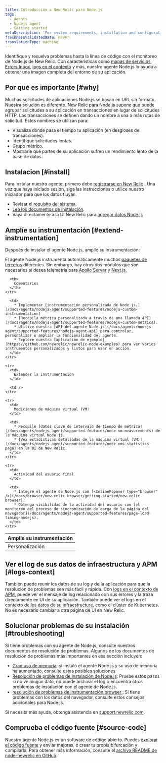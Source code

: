 ```yaml
---
title: Introducción a New Relic para Node.js
tags:
  - Agents
  - Nodejs agent
  - Getting started
metaDescription: 'For system requirements, installation and configuration procedures, and troubleshooting tips for New Relic''s Node.js agent, start here.'
freshnessValidatedDate: never
translationType: machine
---
```


Identifique y resuelva problemas hasta la línea de código con el monitoreo de Node.js de New Relic. Con características como [mapas de servicios](/docs/data-analysis/service-maps/get-started/introduction-service-maps), [Errors Inbox](/docs/errors-inbox/errors-inbox), [logs en el contexto](/docs/apm/new-relic-apm/getting-started/get-started-logs-context) y más, nuestro agente Node.js lo ayuda a obtener una imagen completa del entorno de su aplicación.

## Por qué es importante [#why]

Muchas solicitudes de aplicaciones Node.js se basan en URL sin formato. Nuestra solución es diferente. New Relic para Node.js supone que puede agrupar solicitudes a su aplicación en transacciones en lugar de solicitudes HTTP. Las transacciones se definen dando un nombre a una o más rutas de solicitud. Estos nombres se utilizan para:

* Visualiza dónde pasa el tiempo tu aplicación (en desgloses de transacciones).
* Identifique solicitudes lentas.
* Grupo métrico.
* Mostrarle qué partes de su aplicación sufren un rendimiento lento de la base de datos.

## Instalacion [#install]

Para instalar nuestro agente, primero debe [registrarse en New Relic](https://newrelic.com/signup) . Una vez que haya iniciado sesión, siga las instrucciones o utilice nuestro iniciador para que los datos fluyan.

* Revisar el [requisito del sistema](/docs/agents/nodejs-agent/getting-started/compatibility-requirements-nodejs-agent).
* [Lea los documentos de instalación](/docs/agents/nodejs-agent/installation-configuration/install-nodejs-agent).
* Vaya directamente a la UI New Relic para [agregar datos Node.js](https://one.newrelic.com/marketplace/install-data-source?account=1&state=587d34b2-20cc-4d04-b1fa-6b76dfbae911)

## Amplíe su instrumentación [#extend-instrumentation]

Después de instalar el agente Node.js, amplíe su instrumentación:

El agente Node.js instrumenta automáticamente muchos [paquetes de terceros](/docs/apm/agents/nodejs-agent/getting-started/compatibility-requirements-nodejs-agent/#instrumented-modules) diferentes. Sin embargo, hay otros dos módulos que son necesarios si desea telemetría para [Apollo Server](https://github.com/newrelic/newrelic-node-apollo-server-plugin/blob/abfb3ede982169c4e1b1bcf9974ff3f6b01c68ea/README.md) y [Next.js.](https://github.com/newrelic/newrelic-node-nextjs/blob/ea20b76a13c84f4f3c48e9544e18e568b8e41c33/README.md)

<table>
  <thead>
    <tr>
      <th style={{ width: "200px" }}>
        Amplíe su instrumentación
      </th>

      <th>
        Comentarios
      </th>
    </tr>
  </thead>

  <tbody>
    <tr>
      <td>
        Personalización
      </td>

      <td>
        * Implementar [instrumentación personalizada de Node.js.](/docs/agents/nodejs-agent/supported-features/nodejs-custom-instrumentation)
        * [Recopila métrica personalizada a través de una llamada API](/docs/agents/nodejs-agent/supported-features/nodejs-custom-metrics).
        * Utilice nuestra [API del agente Node.js](/docs/agents/nodejs-agent/supported-features/nodejs-agent-api) para controlar, personalizar o ampliar la funcionalidad del agente.
        * Explore nuestra [aplicación de ejemplo](https://github.com/newrelic/newrelic-node-examples) para ver varios instrumentos personalizados y listos para usar en acción.
      </td>
    </tr>

    <tr>
      <td>
        Extender la instrumentación
      </td>

      <td />
    </tr>

    <tr>
      <td>
        Mediciones de máquina virtual (VM)
      </td>

      <td>
        * Recopile [datos clave de intervalo de tiempo de métrica](/docs/agents/nodejs-agent/supported-features/node-vm-measurements) de la máquina virtual Node.js.
        * [Vea estadísticas detalladas de la máquina virtual (VM)](/docs/agents/nodejs-agent/supported-features/node-vms-statistics-page) en la UI de New Relic.
      </td>
    </tr>

    <tr>
      <td>
        Actividad del usuario final
      </td>

      <td>
        * Integre el agente de Node.js con [<InlinePopover type="browser" />](/docs/browser/new-relic-browser/getting-started/new-relic-browser).
        * Obtenga visibilidad de la actividad del usuario con [el monitoreo del proceso de sincronización de carga de la página del navegador](/docs/agents/nodejs-agent/supported-features/page-load-timing-nodejs).
      </td>
    </tr>
  </tbody>
</table>

## Ver el log de sus datos de infraestructura y APM [#logs-context]

También puede reunir los datos de su log y de la aplicación para que la resolución de problemas sea más fácil y rápida. Con [logs en el contexto de APM](/docs/apm/new-relic-apm/getting-started/get-started-logs-context), puede ver el mensaje de log relacionado con sus errores y la traza directamente en UI de su aplicación. También puede ver el logs en el contexto de [los datos de su infraestructura](/docs/logs/forward-logs/forward-your-logs-using-infrastructure-agent/), como el clúster de Kubernetes. No es necesario cambiar a otra página de UI en New Relic.

## Solucionar problemas de su instalación [#troubleshooting]

Si tiene problemas con su agente de Node.js, consulte nuestros documentos de resolución de problemas. Algunos de los documentos de resolución de problemas más importantes en esa sección incluyen:

* [Gran uso de memoria](/docs/agents/nodejs-agent/troubleshooting/troubleshooting-large-memory-usage-nodejs): si instaló el agente Node.js y su uso de memoria ha aumentado, consulte estas posibles soluciones.
* [Resolución de problemas de instalación de Node.js](/docs/agents/nodejs-agent/troubleshooting/troubleshooting-your-nodejs-installation): Pruebe estos pasos si no ve ningún dato, no puede archivar el log o encuentra otros problemas de instalación con el agente de Node.js.
* [resolución de problemas de instrumentación browser ](/docs/agents/nodejs-agent/troubleshooting/troubleshooting-page-load-timing-nodejs): Si tiene problemas con los datos del navegador, consulte estos consejos adicionales para Node.js.

Si necesita más ayuda, obtenga asistencia en [support.newrelic.com](https://support.newrelic.com).

## Comprueba el código fuente [#source-code]

Nuestro agente Node.js es un software de código abierto. Puedes [explorar el código fuente](https://github.com/newrelic/node-newrelic) y enviar mejoras, o crear tu propia bifurcación y compilarla. Para obtener más información, consulte el [archivo README de node-newrelic en GitHub](https://github.com/newrelic/node-newrelic/blob/main/README.md).